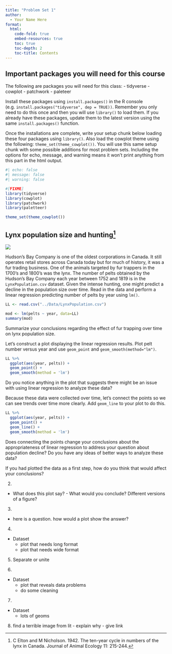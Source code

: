 ```yaml
---
title: "Problem Set 1"
author:
  - Your Name Here
format: 
  html:
    code-fold: true
    embed-resources: true
    toc: true
    toc-depth: 2
    toc-title: Contents
---
```


## Important packages you will need for this course

The following are packages you will need for this class: 
  - tidyverse
  - cowplot
  - patchwork
  - paleteer

Install these packages using `install.packages()` in the R console (e.g. `install.packages("tidyverse", dep = TRUE))`. Remember you only need to do this once and then you will use `library()` to load them. If you already have these packages, update them to the latest version using the same `install.packages()` function.

Once the installations are complete, write your setup chunk below loading these four packages using `library()`. Also load the cowplot theme using the following: `theme_set(theme_cowplot())`. You will use this same setup chunk with some possible additions for most problem sets. Including the options for echo, message, and warning means it won't print anything from this part in the html output. 

```r
#| echo: false
#| message: false
#| warning: false

#[FIXME]
library(tidyverse)
library(cowplot)
library(patchwork)
library(paletteer)

theme_set(theme_cowplot())

```

## Lynx population size and hunting^[C Elton and M Nicholson. 1942. The ten-year cycle in numbers of the lynx in Canada. Journal of Animal Ecology 11: 215-244.]

![](https://mnmammals.d.umn.edu/sites/mnmammals.d.umn.edu/files/styles/folwell_full/public/2020-06/Lynx_Canadensis.jpg?itok=NY4KW5g0)

Hudson's Bay Company is one of the oldest corporations in Canada. It still operates retail stores across Canada today but for much of history, it was a fur trading business. One of the animals targeted by fur trappers in the 1700's and 1800's was the lynx. The number of pelts obtained by the Hudson's Bay Company each year between 1752 and 1819 is in the `LynxPopulation.csv` dataset. Given the intense hunting, one might predict a decline in the population size over time. Read in the data and perform a linear regression predicting number of pelts by year using `lm()`.   

```r

LL <- read.csv("../Data/LynxPopulation.csv")

mod <- lm(pelts ~ year, data=LL)
summary(mod)

```

Summarize your conclusions regarding the effect of fur trapping over time on lynx population size. 

>

Let's construct a plot displaying the linear regression results. Plot pelt number versus year and use `geom_point` and `geom_smooth(method="lm")`. 

```r

LL %>%
  ggplot(aes(year, pelts)) +
  geom_point() +
  geom_smooth(method = 'lm')

```

Do you notice anything in the plot that suggests there might be an issue with using linear regression to analyze these data?

>

Because these data were collected over time, let's connect the points so we can see trends over time more clearly. Add `geom_line` to your plot to do this. 

```r

LL %>%
  ggplot(aes(year, pelts)) +
  geom_point() +
  geom_line() +
  geom_smooth(method = 'lm')

```

Does connecting the points change your conclusions about the appropriateness of linear regression to address your question about population decline? Do you have any ideas of better ways to analyze these data?

>

If you had plotted the data as a first step, how do you think that would affect your conclusions?

>




2.
- What does this plot say? - What would you conclude? Different versions of a figure?

3. 
- here is a question. how would a plot show the answer?

4.
- Dataset 
  - plot that needs long format
  - plot that needs wide format

5. Separate or unite 

6.
- Dataset 
  - plot that reveals data problems
  - do some cleaning

7.
- Dataset
  - lots of geoms
  
8. find a terrible image from lit - explain why - give link



